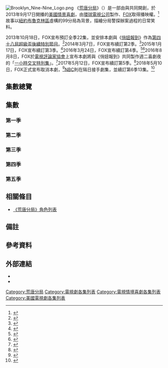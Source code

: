 {{noteTA
|T=zh-hant:荒唐分局集數列表;zh-hans:神烦警察集数列表;
|1=zh-hant:荒唐分局;zh-cn:神烦警察;
}}
[[File:Brooklyn_Nine-Nine_Logo.png|right]]
《[[荒唐分局|荒唐分局]]》（{{lang-en|''Brooklyn Nine-Nine''}}）是一部由{{link-en|丹·戈爾|Dan Goor}}與{{link-en|邁克爾·舒爾|Michael Schur}}共同開創，於2013年9月17日開播的[[美國|美國]][[情景喜劇|情景喜劇]]，由[[環球電視公司|環球電視公司]]製作、[[福斯廣播公司|FOX]]取得播映權。<ref>{{Cite web|url=http://deadline.com/2012/08/fox-lands-michael-schurdan-goor-cop-comedy-with-pilot-production-commitment-322408/|title=Fox Lands Michael Schur/Dan Goor Cop Comedy With Pilot Production Commitment|author=Nellie Andreeva|work=Deadline.com|date=2012-08-21|accessdate=2016-10-13|archive-date=2016-05-02|archive-url=https://web.archive.org/web/20160502023402/http://deadline.com/2012/08/fox-lands-michael-schurdan-goor-cop-comedy-with-pilot-production-commitment-322408/|dead-url=no}}</ref>故事以[[紐約|紐約]][[布魯克林區|布魯克林區]]虛構的99分局為背景，描繪分局警探辦案過程的日常笑料。

2013年10月18日，FOX宣布預訂全季22集，並安排本劇與《[[俏妞報到|俏妞報到]]》作為[[第四十八屆超級盃|第四十八屆超級盃]][[超級碗後續節目列表|後續特別節目]]。<ref>{{cite web|url=http://tvbythenumbers.zap2it.com/2013/10/18/brooklyn-nine-nine-picked-up-for-a-full-season-by-fox/210032|title='Brooklyn Nine-Nine' Picked Up for Full Season by FOX; New Episode to Air Superbowl [sic] Sunday After 'New Girl'|last=Bibel|first=Sara|work=[[TV_by_the_Numbers|TV by the Numbers]]|date=2013-10-18|accessdate=2013-10-18|archive-date=2013-10-18|archive-url=https://archive.is/20131018214541/http://tvbythenumbers.zap2it.com/2013/10/18/brooklyn-nine-nine-picked-up-for-a-full-season-by-fox/210032|dead-url=yes}}</ref>2014年3月7日，FOX宣布續訂第2季。<ref name="FOX Renewals">{{cite web|url=http://tvbythenumbers.zap2it.com/2014/03/07/fox-renews-new-girl-the-mindy-project-the-following-and-brooklyn-nine-nine/243062/|title=Fox Renews 'New Girl', 'The Mindy Project', 'The Following' & 'Brooklyn Nine-Nine'|last=Seidman|first=Robert|work=TV by the Numbers|date=2014-03-07|accessdate=2014-03-07|archive-date=2014-03-08|archive-url=https://web.archive.org/web/20140308031554/http://tvbythenumbers.zap2it.com/2014/03/07/fox-renews-new-girl-the-mindy-project-the-following-and-brooklyn-nine-nine/243062/|dead-url=yes}}</ref>2015年1月17日，FOX宣布續訂第3季。<ref name="Fox Renewals 2015">{{cite web|url=http://tvbythenumbers.zap2it.com/2015/01/17/gotham-brooklyn-nine-nine-empire-renewed-for-new-seasons-by-fox/351484/|title='Gotham', 'Brooklyn Nine-Nine' & 'Empire' Renewed for new seasons by FOX|last=Kondolojy|first=Amanda|work=TV by the Numbers|date=2015-05-31|accessdate=2015-01-17|archive-date=2015-01-18|archive-url=https://web.archive.org/web/20150118004032/http://tvbythenumbers.zap2it.com/2015/01/17/gotham-brooklyn-nine-nine-empire-renewed-for-new-seasons-by-fox/351484/|dead-url=yes}}</ref>2016年3月24日，FOX宣布續訂第4季。<ref name="Renewed S4">{{cite web|url=http://deadline.com/2016/03/last-man-of-earth-renewed-season-3-brooklyn-nine-nine-season-4-new-girl-grandfathered-grinder-fox-1201726057/|title=Fox Renews Comedies ‘Last Man On Earth’ & ‘Brooklyn Nine-Nine’; What About ‘New Girl’, ‘Grandfathered’ & ‘The Grinder’?|work=Deadline Hollywood|last=Andreeva|first=Nellie|date=2016-03-24|accessdate=2016-03-24|archive-date=2016-03-26|archive-url=https://web.archive.org/web/20160326232151/http://deadline.com/2016/03/last-man-of-earth-renewed-season-3-brooklyn-nine-nine-season-4-new-girl-grandfathered-grinder-fox-1201726057/|dead-url=no}}</ref><ref name="FOX Renewed S4">{{cite web|url=http://www.fox.com/brooklyn-nine-nine/article/brooklyn-nine-nine-returns-for-season-4?cmpid=sf23110699|title=Brooklyn Nine-Nine Returns For Season 4!|work=FOX|date=2016-03-24|accessdate=2016-03-24|archive-date=2016-04-06|archive-url=https://web.archive.org/web/20160406145342/http://www.fox.com/brooklyn-nine-nine/article/brooklyn-nine-nine-returns-for-season-4?cmpid=sf23110699|dead-url=no}}</ref>2016年8月8日，FOX於[[電視評論家協會|電視評論家協會]]上宣布本劇將與《俏妞報到》共同製作週二喜劇夜的「[[荒唐分局集數列表#ep72|一小時交叉特別集]]」。<ref>{{Cite web|url=http://tvline.com/2016/08/08/new-girl-brooklyn-nine-nine-crossover-fall-air-date-fox/|title=''New Girl-Brooklyn Nine-Nine'' Crossover Event Set for Fall on Fox|author=Michael Ausiello|work=TVLine|date=2016-08-08|accessdate=2016-10-13|archive-date=2016-10-12|archive-url=https://web.archive.org/web/20161012163702/http://tvline.com/2016/08/08/new-girl-brooklyn-nine-nine-crossover-fall-air-date-fox/|dead-url=no}}</ref>2017年5月12日，FOX宣布續訂第5季。<ref name="Season 5 Renewed">{{cite web|url=http://deadline.com/2017/05/brooklyn-nine-nine-renewed-season-5-fox-andy-samberg-andre-braugher-1202092028/|title='Brooklyn Nine-Nine' Renewed For Season 5 By Fox|last=Andreeva|first=Nellie|last2=Petski|first2=Denise|work=Deadline.com|date=2017-05-12|accessdate=2017-05-12|archive-date=2017-05-12|archive-url=https://web.archive.org/web/20170512203727/http://deadline.com/2017/05/brooklyn-nine-nine-renewed-season-5-fox-andy-samberg-andre-braugher-1202092028/|dead-url=no}}</ref>2018年5月10日，FOX正式宣布取消本劇，<ref name="Canceled">{{cite web|url=http://deadline.com/2018/05/brooklyn-nine-nine-canceled-andy-samberg-andre-bruagher-fox-1202380877/|title=‘Brooklyn Nine-Nine’ Canceled By Fox After 5 Seasons|last=Andreeva|first=Nellie|work=Deadline.com|date=2018-05-10|accessdate=2018-05-10|archive-date=2018-05-10|archive-url=https://web.archive.org/web/20180510235227/http://deadline.com/2018/05/brooklyn-nine-nine-canceled-andy-samberg-andre-bruagher-fox-1202380877/|dead-url=no}}</ref>[[全國廣播公司|NBC]]則在隔日接手劇集，並續訂第6季13集。<ref name="NBC Picks Up">{{cite web|url=http://deadline.com/2018/05/brooklyn-nine-nine-saved-picked-by-nbc-1202389168/|title=‘Brooklyn Nine-Nine’ Saved: NBC Picks Up Comedy After Fox Cancellation|last=Andreeva|first=Nellie|work=Deadline.com|date=2018-05-11|accessdate=2018-05-11|archive-date=2018-05-12|archive-url=https://web.archive.org/web/20180512071951/http://deadline.com/2018/05/brooklyn-nine-nine-saved-picked-by-nbc-1202389168/|dead-url=no}}</ref>

== 集數總覽 ==
<onlyinclude>{{Series overview
| color1     = #FFFF00
| link1      = <includeonly>荒唐分局集數列表</includeonly>#第一季
| episodes1  = 22
| start1     = {{Start date|2013|9|17}}
| end1       = {{End date|2014|3|25}}
| network1   = [[福斯廣播公司|FOX]]

| color2     = #171C22
| link2      = <includeonly>荒唐分局集數列表</includeonly>#第二季
| episodes2  = 23
| start2     = {{Start date|2014|9|28}}
| end2       = {{End date|2015|5|17}}

| color3     = #327392
| link3      = <includeonly>荒唐分局集數列表</includeonly>#第三季
| episodes3  = 23
| start3     = {{Start date|2015|9|27}}
| end3       = {{End date|2016|4|19}}

| color4     = #454AAC
| link4      = <includeonly>荒唐分局集數列表</includeonly>#第四季
| episodes4  = 22
| start4     = {{Start date|2016|9|20}}
| end4       = {{End date|2017|5|23}}

| color5     = #55D9E5
| link5      = <includeonly>荒唐分局集數列表</includeonly>#第五季
| episodes5  = 22
| start5     = {{Start date|2017|9|26}}
| end5       = {{End date|2018|5|20}}

| color6     = #C0C0C0
| link6      = <includeonly>荒唐分局集數列表</includeonly>#第六季
| episodes6  = 18
| start6     = {{Start date|2019|1|10}}
| end6       = {{End date|2019|5|16}}
| network6   = [[全國廣播公司|NBC]]

| color7     = #4F565F
| link7      = <includeonly>荒唐分局集數列表</includeonly>#第七季
| episodes7  = 13
| start7     = {{Start date|2020|2|6}}
| end7       = {{End date|2020|4|23}}

| color8     = #C9A478 
| link8      =  <includeonly>荒唐分局集數列表</includeonly>#第八季
| episodes8  = 10
| start8     = {{Start date|2021|8|12}}
| end8       = {{End date|2021|9|16}}

}}</onlyinclude>

== 集數 ==
=== 第一季 ===
{{Main|荒唐分局 (第一季)}}
{{:荒唐分局 (第一季)}}

=== 第二季 ===
{{Main|荒唐分局 (第二季)}}
{{:荒唐分局 (第二季)}}

=== 第三季 ===
{{Main|荒唐分局 (第三季)}}
{{:荒唐分局 (第三季)}}

=== 第四季 ===
{{Main|荒唐分局 (第四季)}}
{{:荒唐分局 (第四季)}}

=== 第五季 ===
{{Main|荒唐分局 (第五季)}}
{{:荒唐分局 (第五季)}}

== 相關條目 ==
*[[荒唐分局角色列表|《荒唐分局》角色列表]]

== 備註 ==
{{notelist-lr}}

== 參考資料 ==
{{Reflist|30em}}

== 外部連結 ==
* {{Official website|http://www.fox.com/brooklyn-nine-nine/}}
* {{IMDb episodes|2467372|《荒唐分局》}}

{{DEFAULTSORT:Brooklyn Nine-Nine (episodes)}}
[[Category:荒唐分局|Category:荒唐分局]]
[[Category:電視劇各集列表|Category:電視劇各集列表]]
[[Category:電視情境喜劇各集列表|Category:電視情境喜劇各集列表]]
[[Category:美國電視劇各集列表|Category:美國電視劇各集列表]]